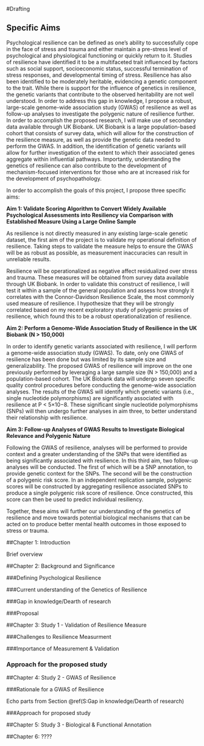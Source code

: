 #Drafting

## Specific Aims

Psychological resilience can be defined as one’s ability to successfully cope in the face of stress and trauma and either maintain a pre-stress level of psychological and physiological functioning or quickly return to it. Studies of resilience have identified it to be a multifaceted trait influenced by factors such as social support, socioeconomic status, successful termination of stress responses, and developmental timing of stress. Resilience has also been identified to be moderately heritable, evidencing a genetic component to the trait. While there is support for the influence of genetics in resilience, the genetic variants that contribute to the observed heritability are not well understood. In order to address this gap in knowledge, I propose a robust, large-scale genome-wide association study (GWAS) of resilience as well as follow-up analyses to investigate the polygenic nature of resilience further. In order to accomplish the proposed research, I will make use of secondary data available through UK Biobank. UK Biobank is a large population-based cohort that consists of survey data, which will allow for the construction of the resilience measure, as well as provide the genetic data needed to perform the GWAS. In addition, the identification of genetic variants will allow for further investigation of the extent to which their associated genes aggregate within influential pathways. Importantly, understanding the genetics of resilience can also contribute to the development of mechanism-focused interventions for those who are at increased risk for the development of psychopathology.

In order to accomplish the goals of this project, I propose three specific aims:

**Aim 1: Validate Scoring Algorithm to Convert Widely Available Psychological Assessments into Resiliency via Comparison with Established Measure Using a Large Online Sample**

As resilience is not directly measured in any existing large-scale genetic dataset, the first aim of the project is to validate my operational definition of resilience. Taking steps to validate the measure helps to ensure the GWAS will be as robust as possible, as measurement inaccuracies can result in unreliable results.

Resilience will be operationalized as negative affect residualized over stress and trauma. These measures will be obtained from survey data available through UK Biobank. In order to validate this construct of resilience, I will test it within a sample of the general population and assess how strongly it correlates with the Connor-Davidson Resilience Scale, the most commonly used measure of resilience. I hypothesize that they will be strongly correlated based on my recent exploratory study of polygenic proxies of resilience, which found this to be a robust operationalization of resilience.

**Aim 2: Perform a Genome-Wide Association Study of Resilience in the UK Biobank (N > 150,000)**

In order to identify genetic variants associated with resilience, I will perform a genome-wide association study (GWAS). To date, only one GWAS of resilience has been done but was limited by its sample size and generalizability. The proposed GWAS of resilience will improve on the one previously performed by leveraging a large sample size (N > 150,000) and a population-based cohort. The UK Biobank data will undergo seven specific quality control procedures before conducting the genome-wide association analyses. The results of the GWAS will identify which genetic variants (i.e., single nucleotide polymorphisms) are significantly associated with resilience at P < 5×10−8. These significant single nucleotide polymorphisms (SNPs) will then undergo further analyses in aim three, to better understand their relationship with resilience.

**Aim 3: Follow-up Analyses of GWAS Results to Investigate Biological Relevance and Polygenic Nature**

Following the GWAS of resilience, analyses will be performed to provide context and a greater understanding of the SNPs that were identified as being significantly associated with resilience. In this third aim, two follow-up analyses will be conducted. The first of which will be a SNP annotation, to provide genetic context for the SNPs. The second will be the construction of a polygenic risk score. In an independent replication sample, polygenic scores will be constructed by aggregating resilience associated SNPs to produce a single polygenic risk score of resilience. Once constructed, this score can then be used to predict individual resiliency.

Together, these aims will further our understanding of the genetics of resilience and move towards potential biological mechanisms that can be acted on to produce better mental health outcomes in those exposed to stress or trauma.

##Chapter 1: Introduction

Brief overview 

##Chapter 2: Background and Significance 

###Defining Psychological Resilience

###Current understanding of the Genetics of Resilience

###Gap in knowledge/Dearth of research

###Proposal

##Chapter 3: Study 1 - Validation of Resilience Measure

###Challenges to Resilience Measurment

###Importance of Measurement & Validation

### Approach for the proposed study

##Chapter 4: Study 2 - GWAS of Resilience

###Rationale for a GWAS of Resilience

Echo parts from Section \@ref(S:Gap in knowledge/Dearth of research) 

###Approach for proposed study

##Chapter 5: Study 3 - Biological & Functional Annotation 

##Chapter 6: ????


